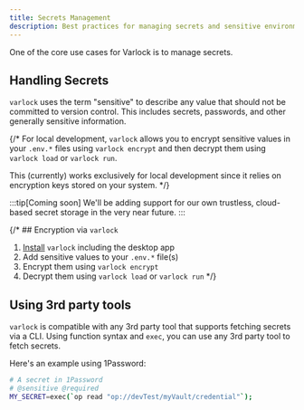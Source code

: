 ```yaml
---
title: Secrets Management
description: Best practices for managing secrets and sensitive environment variables with Varlock
---
```


One of the core use cases for Varlock is to manage secrets.

## Handling Secrets

`varlock` uses the term "sensitive" to describe any value that should not be committed to version control. This includes secrets, passwords, and other generally sensitive information.

{/* For local development, `varlock` allows you to encrypt sensitive values in your `.env.*` files using `varlock encrypt` and then decrypt them using `varlock load` or `varlock run`.

This (currently) works exclusively for local development since it relies on encryption keys stored on your system. */}

:::tip[Coming soon]
We'll be adding support for our own trustless, cloud-based secret storage in the very near future. 
:::

{/* ## Encryption via `varlock`

1. [Install](/getting-started/installation) `varlock` including the desktop app
2. Add sensitive values to your `.env.*` file(s)
3. Encrypt them using `varlock encrypt`
4. Decrypt them using `varlock load` or `varlock run` */}

## Using 3rd party tools

`varlock` is compatible with any 3rd party tool that supports fetching secrets via a CLI. Using function syntax and `exec`, you can use any 3rd party tool to fetch secrets.

Here's an example using 1Password:

```bash
# A secret in 1Password
# @sensitive @required
MY_SECRET=exec(`op read "op://devTest/myVault/credential"`);
```
